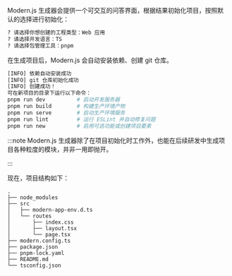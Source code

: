 Modern.js 生成器会提供一个可交互的问答界面，根据结果初始化项目，按照默认的选择进行初始化：

```bash
? 请选择你想创建的工程类型：Web 应用
? 请选择开发语言：TS
? 请选择包管理工具：pnpm
```

在生成项目后，Modern.js 会自动安装依赖、创建 git 仓库。

```bash
[INFO] 依赖自动安装成功
[INFO] git 仓库初始化成功
[INFO] 创建成功！
可在新项目的目录下运行以下命令：
pnpm run dev          # 启动开发服务器
pnpm run build        # 构建生产环境产物
pnpm run serve        # 启动生产环境服务
pnpm run lint         # 运行 ESLint 并自动修复问题
pnpm run new          # 启用可选功能或创建项目要素
```

:::note
Modern.js 生成器除了在项目初始化时工作外，也能在后续研发中生成项目各种粒度的模块，并非一用即抛开。

:::

现在，项目结构如下：

```
.
├── node_modules
├── src
│   ├── modern-app-env.d.ts
│   └── routes
│       ├── index.css
│       ├── layout.tsx
│       └── page.tsx
├── modern.config.ts
├── package.json
├── pnpm-lock.yaml
├── README.md
└── tsconfig.json
```
